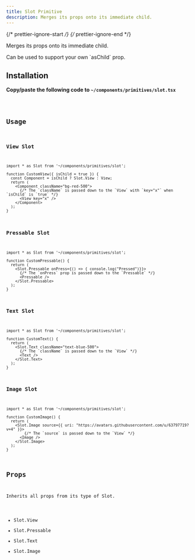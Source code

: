 ```yaml
---
title: Slot Primitive
description: Merges its props onto its immediate child.
---
```


{/* prettier-ignore-start */}
{/* prettier-ignore-end */}


Merges its props onto its immediate child. 

<Aside type="tip">
  Can be used to support your own `asChild` prop.
</Aside>


## Installation

**Copy/paste the following code to  `~/components/primitives/slot.tsx`**

<Code code={importedCode} lang="tsx" title="~/components/primitives/slot.tsx" />

## Usage

### View Slot

```tsx
import * as Slot from '~/components/primitives/slot';

function CustomView({ isChild = true }) {
  const Component = isChild ? Slot.View : View;
  return (
    <Component className="bg-red-500">
      {/* The `className` is passed down to the `View` with `key="x"` when `isChild` is `true` */}
      <View key="x" />
    </Component>
  );
}
```

### Pressable Slot

```tsx
import * as Slot from '~/components/primitives/slot';

function CustomPressable() {
  return (
    <Slot.Pressable onPress={() => { console.log("Pressed")}}>
      {/* The `onPress` prop is passed down to the `Pressable` */}
      <Pressable />
    </Slot.Pressable>
  );
}
```

### Text Slot

```tsx
import * as Slot from '~/components/primitives/slot';

function CustomText() {
  return (
    <Slot.Text className="text-blue-500">
      {/* The `className` is passed down to the `View` */}
      <Text />
    </Slot.Text>
  );
}
```

### Image Slot

```tsx
import * as Slot from '~/components/primitives/slot';

function CustomImage() {
  return (
    <Slot.Image source={{ uri: "https://avatars.githubusercontent.com/u/63797719?v=4" }}>
        {/* The `source` is passed down to the `View` */}
      <Image />
    </Slot.Image>
  );
}
```

## Props

Inherits all props from its type of Slot. 

- <LinkButton href="https://reactnative.dev/docs/view#props" target="_blank">Slot.View</LinkButton>
- <LinkButton href="https://reactnative.dev/docs/pressable#props" target="_blank">Slot.Pressable</LinkButton>
- <LinkButton href="https://reactnative.dev/docs/text#props" target="_blank">Slot.Text</LinkButton>
- <LinkButton href="https://reactnative.dev/docs/image" target="_blank">Slot.Image</LinkButton>
